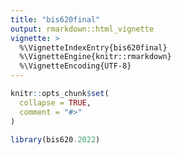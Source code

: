 ```yaml
---
title: "bis620final"
output: rmarkdown::html_vignette
vignette: >
  %\VignetteIndexEntry{bis620final}
  %\VignetteEngine{knitr::rmarkdown}
  %\VignetteEncoding{UTF-8}
---
```


```r
knitr::opts_chunk$set(
  collapse = TRUE,
  comment = "#>"
)
```

```r
library(bis620.2022)
```
